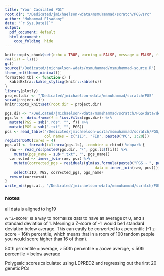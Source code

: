 ```yaml
---
title: "Your Caculated PGS"
root.dir: "/Dedicated/jmichaelson-wdata/msmuhammad/scratch/PGS/src"
author: "Muhammad Elsadany"
date: "`r Sys.Date()`"
output:
  pdf_document: default
  html_document:
    code_folding: hide
---
```


```r
knitr::opts_chunk$set(echo = TRUE, warning = FALSE, message = FALSE, fig.align='center')
rm(list = ls())
gc()
source("/Dedicated/jmichaelson-wdata/msmuhammad/msmuhammad-source.R")
theme_set(theme_minimal())
formatted_tbl <- function(x) {
  kableExtra::kable_styling(knitr::kable(x))
}
library(plotly)
project.dir <- "/Dedicated/jmichaelson-wdata/msmuhammad/scratch/PGS"
setwd(project.dir)
knitr::opts_knit$set(root.dir = project.dir)
```



```r
pgs.dir <- "/Dedicated/jmichaelson-wdata/msmuhammad/scratch/PGS/data/derivatives/pgs"
pgs.ls <- data.frame(f = list.files(pgs.dir)) %>%
  mutate(PGS = sub(".rds", "", f)) %>%
  mutate(PGS = sub(".txt", "", PGS))
pcs <- read_table("/Dedicated/jmichaelson-wdata/msmuhammad/scratch/PGS/data/derivatives/gcta_pc20_raw.eigenvec",
                  col_names = c("IID", "FID", paste0("PC", 1:20)))
registerDoMC(cores = 4)
pgs.all <- foreach(i=1:nrow(pgs.ls), .combine = rbind) %dopar% {
  raw <- read_rds(paste0(pgs.dir, "/", pgs.ls$f[i])) %>%
    mutate(pgs_name = sub(".txt", "", pgs_name))
  corrected <- inner_join(raw, pcs) %>%
    mutate(corrected_pgs = residuals(glm(as.formula(paste0("PGS ~ ", paste(paste0("PC", c(1:20)), collapse = " + "))),
                                         data = inner_join(raw, pcs)))) %>%
    select(IID, PGS, corrected_pgs, pgs_name)
  return(corrected)
}
write_rds(pgs.all, "/Dedicated/jmichaelson-wdata/msmuhammad/scratch/PGS/data/derivatives/all-pgs.rds")
```



### Notes

all data is aligned to hg19

A “Z-score” is a way to normalize data to have an average of 0, and a standard deviation of 1. Meaning a Z-score of -1, would be 1 standard deviation below average. This can easily be converted to a percentile (-1 z-score = 16th percentile, which means that in a room of 100 random people you would score higher than 16 of them).

50th percentile = average, > 50th percentile = above average, < 50th percentile = below average

Polygenic scores calculated using LDPRED2 and regressing out the first 20 genetic PCs 






